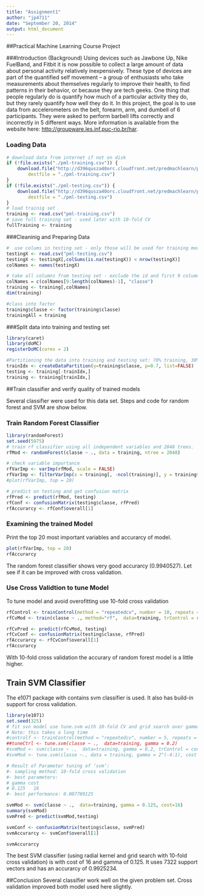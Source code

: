```yaml
---
title: "Assignment1"
author: "jp4711"
date: "September 20, 2014"
output: html_document
---
```



##Practical Machine Learning Course Project

###Introduction (Background)
Using devices such as Jawbone Up, Nike FuelBand, and Fitbit it is now possible to collect a large amount of data about personal activity relatively inexpensively. These type of devices are part of the quantified self movement – a group of enthusiasts who take measurements about themselves regularly to improve their health, to find patterns in their behavior, or because they are tech geeks. One thing that people regularly do is quantify how much of a particular activity they do, but they rarely quantify how well they do it. In this project, the goal is  to use data from accelerometers on the belt, forearm, arm, and dumbell of 6 participants. They were asked to perform barbell lifts correctly and incorrectly in 5 different ways. More information is available from the website here:  [http://groupware.les.inf.puc-rio.br/har](http://groupware.les.inf.puc-rio.br/har).

### Loading Data
```r
# download data from internet if not on disk
if (!file.exists("./pml-training.csv")) {
    download.file("http://d396qusza40orc.cloudfront.net/predmachlearn/pml-training.csv", 
        destfile = "./pml-training.csv")
}
if (!file.exists("./pml-testing.csv")) {
    download.file("http://d396qusza40orc.cloudfront.net/predmachlearn/pml-testing.csv", 
        destfile = "./pml-testing.csv")
}
# load trainig set
training <- read.csv("pml-training.csv")
# save full training set - used later with 10-fold CV
fullTraining <- training
```

###Cleaninig and Preparing Data
```r
#  use colums in testing set - only those will be used for training model
testingX <- read.csv("pml-testing.csv")
testingX <- testingX[,colSums(is.na(testingX)) < nrow(testingX)]
colNames <- names(testingX)

# take all columns from testing set - exclude the id and first 9 columns and add 'classe'
colNames = c(colNames[9:length(colNames)-1], "classe")
training <- training[,colNames]
dim(training)

#class into factor
training$classe <- factor(training$classe)
trainingAll = training

```

###Split data into training and testing set
```r
library(caret)
library(doMC)
registerDoMC(cores = 2)

#Partitioning the data into training and testing set: 70% training, 30% testing
trainIdx <- createDataPartition(y=training$classe, p=0.7, list=FALSE)
testing <- training[-trainIdx,]
training <- training[trainIdx,]

```

##Train classifier and verify quality of trained models

Several classifier were used for this data set. Steps and code for random forest and SVM are show below.

### Train Random Forest Classifier
```r
library(randomForest)
set.seed(5975)
# train rf classifier using all independent variables and 2048 trees.
rfMod <- randomForest(classe ~ ., data = training, ntree = 2048)

# check variable importance
rfVarImp <- varImp(rfMod, scale = FALSE)
rfVarImp <- filterVarImp(x = training[, -ncol(training)], y = training$classe)
#plot(rfVarImp, top = 20)

# predict on testing and get confusion matrix
rfPred <- predict(rfMod, testing)
rfConf <- confusionMatrix(testing$classe, rfPred)
rfAccurarcy <- rfConf$overall[1]

```

### Examining the trained Model

Print the top 20 most important variables and accurarcy of model.

```r
plot(rfVarImp, top = 20)
rfAccurarcy
```

The random forest classifier shows very good accurarcy (0.9940527). Let see if it can be improved with cross validation.

### Use Cross Validtion to tune Model
To tune model and avoid overofitting use 10-fold cross validation

```r
rfControl <- trainControl(method = "repeatedcv", number = 10, repeats = 10)
rfCvMod <- train(classe ~ ., method="rf",  data=training, trControl = rfControl)

rfCvPred <- predict(rfCvMod, testing)
rfCvConf <- confusionMatrix(testing$classe, rfPred)
rfAccurarcy <- rfCvConf$overall[1]
rfAccurarcy

```

With 10-fold cross validation the accurary of random forest model is a little higher.

## Train SVM Classifier
The e1071 package with contains svm classifier is used. It also has build-in support for cross validation.

```r

library(e1071)
set.seed(325)
# fit svn model use tune.svm with 10-fold CV and grid search over gamma and cost
# Note: this takes a long time 
#controlf <- trainControl(method = "repeatedcv", number = 5, repeats = 2)
##tuneCtrl <- tune.svm(classe ~ .,  data=training, gamma = 0.2)
#svmMod <- svm(classe ~ .,  data=training, gamma = 0.2, trControl = controlf)
#svmMod <- tune.svm(classe ~., data = training, gamma = 2^(-4:1), cost = 2^(2:4))

# Result of Parameter tuning of ‘svm’:
#- sampling method: 10-fold cross validation 
#- best parameters:
# gamma cost
# 0.125   16
#- best performance: 0.007789125 

svmMod <- svm(classe ~ .,  data=training, gamma = 0.125, cost=16)
summary(svmMod)
svmPred <- predict(svmMod,testing)

svmConf <- confusionMatrix(testing$classe, svmPred)
svmAccurarcy <- svmConf$overall[1]

svmAccurarcy 

```

The best SVM classifier (using radial kernel and grid search with 10-fold cross validation) is with cost of 16 and gamma of 0.125. It uses 7322 support vectors and has an accurarcy of 0.9925234.

##Conclusion
Several classifier work well on the given problem set. Cross validation improved both model used here slightly.


